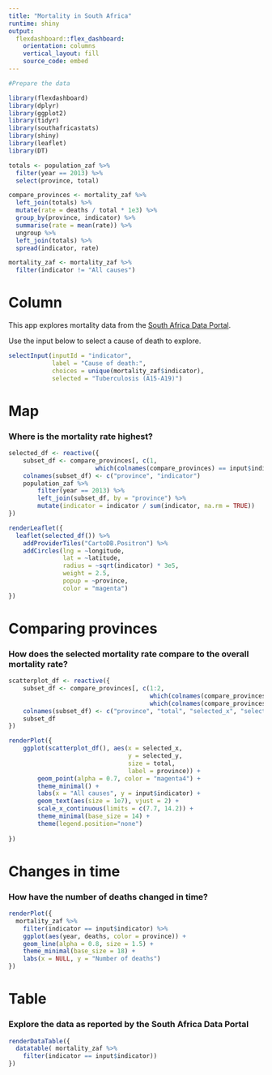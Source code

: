 ```yaml
---
title: "Mortality in South Africa"
runtime: shiny
output: 
  flexdashboard::flex_dashboard:
    orientation: columns
    vertical_layout: fill
    source_code: embed
---
```


```r

#Prepare the data

library(flexdashboard)
library(dplyr)
library(ggplot2)
library(tidyr)
library(southafricastats)
library(shiny)
library(leaflet)
library(DT)

totals <- population_zaf %>%
  filter(year == 2013) %>%
  select(province, total)

compare_provinces <- mortality_zaf %>%
  left_join(totals) %>%
  mutate(rate = deaths / total * 1e3) %>%
  group_by(province, indicator) %>%
  summarise(rate = mean(rate)) %>%
  ungroup %>%
  left_join(totals) %>%
  spread(indicator, rate)

mortality_zaf <- mortality_zaf %>%
  filter(indicator != "All causes")

```

Column {.sidebar}
=====================================================================

This app explores mortality data from the 
[South Africa Data Portal](http://southafrica.opendataforafrica.org/).

Use the input below to select a cause of death to explore.

```r

selectInput(inputId = "indicator",
            label = "Cause of death:",
            choices = unique(mortality_zaf$indicator),
            selected = "Tuberculosis (A15-A19)")

```

Map {data-icon="fa-map-marker"}
=====================================================================


### Where is the mortality rate highest?

```r

selected_df <- reactive({
    subset_df <- compare_provinces[, c(1,
                        which(colnames(compare_provinces) == input$indicator))]
    colnames(subset_df) <- c("province", "indicator")
    population_zaf %>%
        filter(year == 2013) %>%
        left_join(subset_df, by = "province") %>%
        mutate(indicator = indicator / sum(indicator, na.rm = TRUE))
})

renderLeaflet({
  leaflet(selected_df()) %>%
    addProviderTiles("CartoDB.Positron") %>%
    addCircles(lng = ~longitude,
               lat = ~latitude,
               radius = ~sqrt(indicator) * 3e5,
               weight = 2.5,
               popup = ~province,
               color = "magenta")
})

```

Comparing provinces {data-icon="fa-list"}
=====================================================================


### How does the selected mortality rate compare to the overall mortality rate?

```r

scatterplot_df <- reactive({
    subset_df <- compare_provinces[, c(1:2, 
                                       which(colnames(compare_provinces) == "All causes"),
                                       which(colnames(compare_provinces) == input$indicator))]
    colnames(subset_df) <- c("province", "total", "selected_x", "selected_y")
    subset_df
})

renderPlot({
    ggplot(scatterplot_df(), aes(x = selected_x,
                                 y = selected_y,
                                 size = total,
                                 label = province)) +
        geom_point(alpha = 0.7, color = "magenta4") +
        theme_minimal() +
        labs(x = "All causes", y = input$indicator) +
        geom_text(aes(size = 1e7), vjust = 2) +
        scale_x_continuous(limits = c(7.7, 14.2)) +
        theme_minimal(base_size = 14) +
        theme(legend.position="none")
  
})
```

Changes in time {data-icon="fa-area-chart"}
====================================================================

### How have the number of deaths changed in time?

```r

renderPlot({
  mortality_zaf %>%
    filter(indicator == input$indicator) %>%
    ggplot(aes(year, deaths, color = province)) +
    geom_line(alpha = 0.8, size = 1.5) +
    theme_minimal(base_size = 18) +
    labs(x = NULL, y = "Number of deaths")
})

```

Table {data-icon="fa-table"}
====================================================================

### Explore the data as reported by the South Africa Data Portal

```r

renderDataTable({
  datatable( mortality_zaf %>%
    filter(indicator == input$indicator))
})

```

